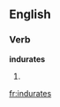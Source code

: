 
==English==

===Verb===
'''indurates'''

# {{third-person singular of|[[indurate]]}}

[[fr:indurates]]